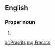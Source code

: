 ==English==

===Proper noun===
{{head|en|plural}}

# {{plural of|Pracrit|lang=en}}

[[ar:Pracrits]]
[[mg:Pracrits]]